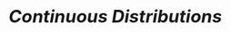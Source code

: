 # <i style="font-size: 110%; color:var(--bs-body-color)">Continuous Distributions</i> {.unnumbered}
